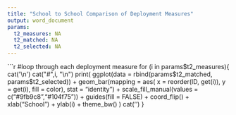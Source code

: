 ```yaml
---
title: "School to School Comparison of Deployment Measures"
output: word_document
params:
  t2_measures: NA
  t2_matched: NA
  t2_selected: NA
---
```

```r

#loop through each deployment measure
for (i in params$t2_measures){
cat('\n')  
cat("#",i, "\n")
print(
ggplot(data = rbind(params$t2_matched, params$t2_selected)) +
      geom_bar(mapping = aes(
        x = reorder(ID, get(i)),
        y = get(i),
        fill = color), 
        stat = "identity") + 
      scale_fill_manual(values = c("#9fb9c8","#104f75")) +
      guides(fill = FALSE) +
      coord_flip() + 
      xlab("School") + 
      ylab(i) + 
      theme_bw()
)
cat('\n') 
}
